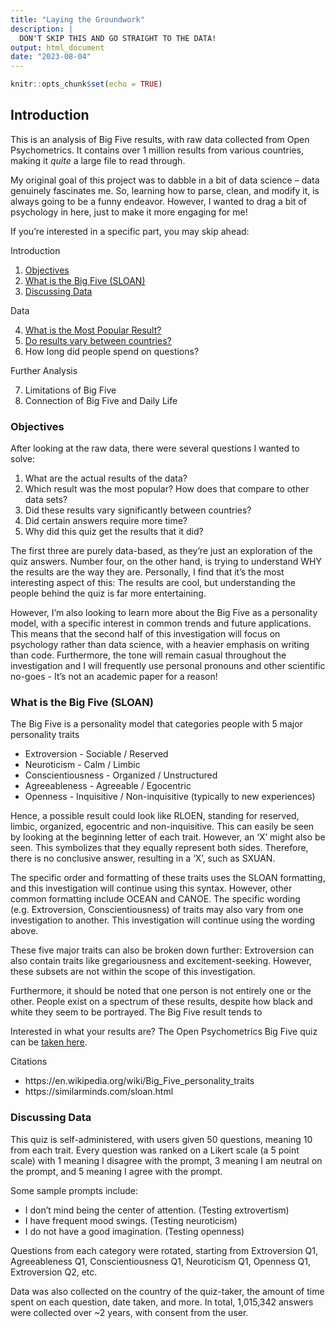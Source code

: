 ---
title: "Laying the Groundwork"
description: |
  DON'T SKIP THIS AND GO STRAIGHT TO THE DATA!
output: html_document
date: "2023-08-04"
---

```{r setup, include=FALSE}
knitr::opts_chunk$set(echo = TRUE)
```

## Introduction 

This is an analysis of Big Five results, with raw data collected from Open Psychometrics. It contains over 1 million results from various countries, making it *quite* a large file to read through. 

My original goal of this project was to dabble in a bit of data science – data genuinely fascinates me. So, learning how to parse, clean, and modify it, is always going to be a funny endeavor. However, I wanted to drag a bit of psychology in here, just to make it more engaging for me! 

If you’re interested in a specific part, you may skip ahead: 

Introduction

1. [Objectives](#Objectives)
2. [What is the Big Five (SLOAN)](#SLOAN)
3. [Discussing Data](#ddata) 

Data

4. [What is the Most Popular Result?](#popres)
5. [Do results vary between countries?](#country)
6. How long did people spend on questions?

Further Analysis 

7. Limitations of Big Five 
8. Connection of Big Five and Daily Life

### Objectives <a name="Objectives"></a>
After looking at the raw data, there were several questions I wanted to solve: 

1. What are the actual results of the data? 
2. Which result was the most popular? How does that compare to other data sets? 
3. Did these results vary significantly between countries? 
4. Did certain answers require more time? 
5. Why did this quiz get the results that it did? 

The first three are purely data-based, as they’re just an exploration of the quiz answers. Number four, on the other hand, is trying to understand WHY the results are the way they are. Personally, I find that it’s the most interesting aspect of this: The results are cool, but understanding the people behind the quiz is far more entertaining. 

However, I’m also looking to learn more about the Big Five as a personality model, with a specific interest in common trends and future applications. This means that the second half of this investigation will focus on psychology rather than data science, with a heavier emphasis on writing than code. Furthermore, the tone will remain casual throughout the investigation and I will frequently use personal pronouns and other scientific no-goes - It’s not an academic paper for a reason! 

### What is the Big Five (SLOAN) <a name="SLOAN"></a>

The Big Five is a personality model that categories people with 5 major personality traits 

* Extroversion - Sociable / Reserved
* Neuroticism - Calm / Limbic
* Conscientiousness -  Organized / Unstructured 
* Agreeableness - Agreeable / Egocentric 
* Openness - Inquisitive / Non-inquisitive (typically to new experiences)

Hence, a possible result could look like RLOEN, standing for reserved, limbic, organized, egocentric and non-inquisitive. This can easily be seen by looking at the beginning letter of each trait. However, an ‘X’ might also be seen. This symbolizes that they equally represent both sides. Therefore, there is no conclusive answer, resulting in a ‘X’, such as SXUAN. 

The specific order and formatting of these traits uses the SLOAN formatting, and this investigation will continue using this syntax. However, other common formatting include OCEAN and CANOE. The specific wording (e.g. Extroversion, Conscientiousness) of traits may also vary from one investigation to another. This investigation will continue using the wording above. 

These five major traits can also be broken down further: Extroversion can also contain traits like gregariousness and excitement-seeking. However, these subsets are not within the scope of this investigation. 

Furthermore, it should be noted that one person is not entirely one or the other. People exist on a spectrum of these results, despite how black and white they seem to be portrayed. The Big Five result tends to 

Interested in what your results are? The Open Psychometrics Big Five quiz can be [taken here](https://openpsychometrics.org/tests/IPIP-BFFM/). 
  
Citations

* https://en.wikipedia.org/wiki/Big_Five_personality_traits
* https://similarminds.com/sloan.html

### Discussing Data <a name="ddata"></a>
This quiz is self-administered, with users given 50 questions, meaning 10 from each trait. Every question was ranked on a Likert scale (a 5 point scale) with 1 meaning I disagree with the prompt, 3 meaning I am neutral on the prompt, and 5 meaning I agree with the prompt.  

Some sample prompts include: 

* I don't mind being the center of attention. (Testing extrovertism) 
* I have frequent mood swings. (Testing neuroticism) 
* I do not have a good imagination. (Testing openness) 

Questions from each category were rotated, starting from Extroversion Q1, Agreeableness Q1, Conscientiousness Q1, Neuroticism Q1, Openness Q1, Extroversion Q2, etc.

Data was also collected on the country of the quiz-taker, the amount of time spent on each question, date taken, and more. In total, 1,015,342 answers were collected over ~2 years, with consent from the user. 
